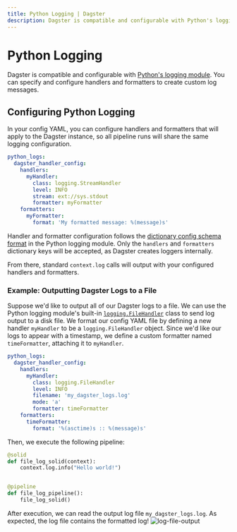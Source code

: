 ```yaml
---
title: Python Logging | Dagster
description: Dagster is compatible and configurable with Python's logging module.
---
```


# Python Logging

Dagster is compatible and configurable with [Python's logging module](https://docs.python.org/3/library/logging.html). You can specify and configure handlers and formatters to create custom log messages.

## Configuring Python Logging
<Experimental />

In your config YAML, you can configure handlers and formatters that will apply to the Dagster instance, so all pipeline runs will share the same logging configuration.

```yaml file=/concepts/logging/python_logging_config.yaml
python_logs:
  dagster_handler_config:
    handlers:
      myHandler:
        class: logging.StreamHandler
        level: INFO
        stream: ext://sys.stdout
        formatter: myFormatter
    formatters:
      myFormatter:
        format: 'My formatted message: %(message)s'
```

Handler and formatter configuration follows the [dictionary config schema format](https://docs.python.org/3/library/logging.config.html#logging-config-dictschema) in the Python logging module. Only the
`handlers` and `formatters` dictionary keys will be accepted, as Dagster creates loggers internally.

From there, standard `context.log` calls will output with your configured handlers and formatters.

### Example: Outputting Dagster Logs to a File

Suppose we'd like to output all of our Dagster logs to a file. We can use the Python logging module's built-in [`logging.FileHandler`](https://docs.python.org/3/library/logging.handlers.html#logging.FileHandler) class to send log output to a disk file. We format our config YAML file by defining a new handler `myHandler` to be a `logging.FileHandler` object. Since we'd like our logs to appear with a timestamp, we define a custom formatter named `timeFormatter`, attaching it to `myHandler`.

```yaml file=/concepts/logging/python_logging_file_output_config.yaml
python_logs:
  dagster_handler_config:
    handlers:
      myHandler:
        class: logging.FileHandler
        level: INFO
        filename: 'my_dagster_logs.log'
        mode: 'a'
        formatter: timeFormatter
    formatters:
      timeFormatter:
        format: '%(asctime)s :: %(message)s'
```
Then, we execute the following pipeline:
```python file=/concepts/logging/file_output_pipeline.py
@solid
def file_log_solid(context):
    context.log.info("Hello world!")


@pipeline
def file_log_pipeline():
    file_log_solid()
```
After execution, we can read the output log file `my_dagster_logs.log`. As expected, the log file contains the formatted log!
<Image
alt="log-file-output"
src="/images/concepts/logging/log-file-output.png"
width={4032}
height={945}
/>